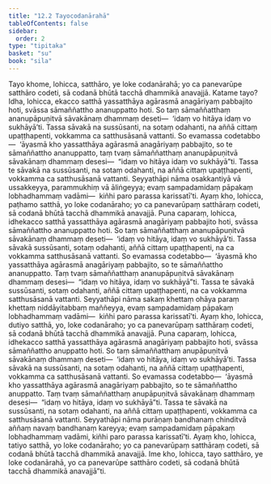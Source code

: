 ```yaml
---
title: "12.2 Tayocodanārahā"
tableOfContents: false
sidebar:
  order: 2
type: "tipitaka"
basket: "su"
book: "sila"
---
```



<DynamicBreadcrumb />

<Division number="513" book="sila" bookNo="6" page="219">

<Paragraph number="880" book="sila">
Tayo khome, lohicca, satthāro, ye loke codanārahā; yo ca panevarūpe satthāro codeti, sā codanā bhūtā tacchā dhammikā anavajjā. Katame tayo? Idha, lohicca, ekacco satthā yassatthāya agārasmā anagāriyaṃ pabbajito hoti, svāssa sāmaññattho ananuppatto hoti. So taṃ sāmaññatthaṃ ananupāpuṇitvā sāvakānaṃ dhammaṃ deseti—  ‘idaṃ vo hitāya idaṃ vo sukhāyā’ti. Tassa sāvakā na sussūsanti, na sotaṃ odahanti, na aññā cittaṃ upaṭṭhapenti, vokkamma ca satthusāsanā vattanti. So evamassa codetabbo—  ‘āyasmā kho yassatthāya agārasmā anagāriyaṃ pabbajito, so te sāmaññattho ananuppatto, taṃ tvaṃ sāmaññatthaṃ ananupāpuṇitvā sāvakānaṃ dhammaṃ desesi—  “idaṃ vo hitāya idaṃ vo sukhāyā”ti. Tassa te sāvakā na sussūsanti, na sotaṃ odahanti, na aññā cittaṃ upaṭṭhapenti, vokkamma ca satthusāsanā vattanti. Seyyathāpi nāma osakkantiyā vā ussakkeyya, parammukhiṃ vā āliṅgeyya; evaṃ sampadamidaṃ pāpakaṃ lobhadhammaṃ vadāmi—  kiñhi paro parassa karissatī’ti. Ayaṃ kho, lohicca, paṭhamo satthā, yo loke codanāraho; yo ca panevarūpaṃ satthāraṃ codeti, sā codanā bhūtā tacchā dhammikā anavajjā.
</Paragraph>

</Division>
<Division number="514" book="sila" bookNo="6" page="219">

<Paragraph number="881" book="sila">
Puna caparaṃ, lohicca, idhekacco satthā yassatthāya agārasmā anagāriyaṃ pabbajito hoti, svāssa sāmaññattho ananuppatto hoti. So taṃ sāmaññatthaṃ ananupāpuṇitvā sāvakānaṃ dhammaṃ deseti—  ‘idaṃ vo hitāya, idaṃ vo sukhāyā’ti. Tassa sāvakā sussūsanti, sotaṃ odahanti, aññā cittaṃ upaṭṭhapenti, na ca vokkamma satthusāsanā vattanti. So evamassa codetabbo—  ‘āyasmā kho yassatthāya agārasmā anagāriyaṃ pabbajito, so te sāmaññattho ananuppatto. Taṃ tvaṃ sāmaññatthaṃ ananupāpuṇitvā sāvakānaṃ dhammaṃ desesi—  “idaṃ vo hitāya, idaṃ vo sukhāyā”ti. Tassa te sāvakā sussūsanti, sotaṃ odahanti, aññā cittaṃ upaṭṭhapenti, na ca vokkamma satthusāsanā vattanti. Seyyathāpi nāma sakaṃ khettaṃ ohāya paraṃ khettaṃ niddāyitabbaṃ maññeyya, evaṃ sampadamidaṃ pāpakaṃ lobhadhammaṃ vadāmi—  kiñhi paro parassa karissatī’ti. Ayaṃ kho, lohicca, dutiyo satthā, yo, loke codanāraho; yo ca panevarūpaṃ satthāraṃ codeti, sā codanā bhūtā tacchā dhammikā anavajjā.
</Paragraph>

</Division>
<Division number="515" book="sila" bookNo="6" page="220">

<Paragraph number="882" book="sila">
Puna caparaṃ, lohicca, idhekacco satthā yassatthāya agārasmā anagāriyaṃ pabbajito hoti, svāssa sāmaññattho anuppatto hoti. So taṃ sāmaññatthaṃ anupāpuṇitvā sāvakānaṃ dhammaṃ deseti—  ‘idaṃ vo hitāya, idaṃ vo sukhāyā’ti. Tassa sāvakā na sussūsanti, na sotaṃ odahanti, na aññā cittaṃ upaṭṭhapenti, vokkamma ca satthusāsanā vattanti. So evamassa codetabbo—  ‘āyasmā kho yassatthāya agārasmā anagāriyaṃ pabbajito, so te sāmaññattho anuppatto. Taṃ tvaṃ sāmaññatthaṃ anupāpuṇitvā sāvakānaṃ dhammaṃ desesi—  “idaṃ vo hitāya, idaṃ vo sukhāyā”ti. Tassa te sāvakā na sussūsanti, na sotaṃ odahanti, na aññā cittaṃ upaṭṭhapenti, vokkamma ca satthusāsanā vattanti. Seyyathāpi nāma purāṇaṃ bandhanaṃ chinditvā aññaṃ navaṃ bandhanaṃ kareyya; evaṃ sampadamidaṃ pāpakaṃ lobhadhammaṃ vadāmi, kiñhi paro parassa karissatī’ti. Ayaṃ kho, lohicca, tatiyo satthā, yo loke codanāraho; yo ca panevarūpaṃ satthāraṃ codeti, sā codanā bhūtā tacchā dhammikā anavajjā. Ime kho, lohicca, tayo satthāro, ye loke codanārahā, yo ca panevarūpe satthāro codeti, sā codanā bhūtā tacchā dhammikā anavajjā”ti.
</Paragraph>
</Division>